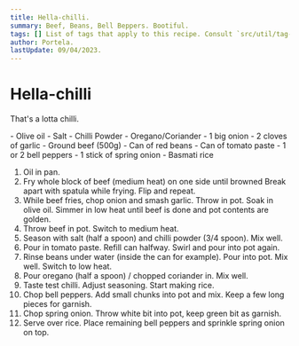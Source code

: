 ```yaml
---
title: Hella-chilli.
summary: Beef, Beans, Bell Beppers. Bootiful.
tags: [] List of tags that apply to this recipe. Consult `src/util/tag-list.ts` for the available values.
author: Portela.
lastUpdate: 09/04/2023.
---
```



# Hella-chilli

That's a lotta chilli.

<Ingredients>
- Olive oil
- Salt
- Chilli Powder
- Oregano/Coriander
- 1 big onion
- 2 cloves of garlic
- Ground beef (500g)
- Can of red beans
- Can of tomato paste
- 1 or 2 bell peppers
- 1 stick of spring onion
- Basmati rice
</Ingredients>

1. Oil in pan.
2. Fry whole block of beef (medium heat) on one side until browned Break apart with spatula while frying. Flip and repeat.
3. While beef fries, chop onion and smash garlic. Throw in pot. Soak in olive oil. Simmer in low heat until beef is done and pot contents are golden.
4. Throw beef in pot. Switch to medium heat.
5. Season with salt (half a spoon) and chilli powder (3/4 spoon). Mix well.
6. Pour in tomato paste. Refill can halfway. Swirl and pour into pot again.
7. Rinse beans under water (inside the can for example). Pour into pot. Mix well. Switch to low heat.
9. Pour oregano (half a spoon) / chopped coriander in. Mix well.
8. Taste test chilli. Adjust seasoning. Start making rice.
10. Chop bell peppers. Add small chunks into pot and mix. Keep a few long pieces for garnish.
11. Chop spring onion. Throw white bit into pot, keep green bit as garnish.
12. Serve over rice. Place remaining bell peppers and sprinkle spring onion on top.